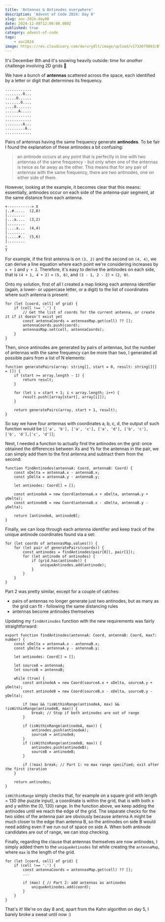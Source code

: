 ```yaml
---
title: 'Antennas & Antinodes everywhere'
description: 'Advent of Code 2024: Day 8'
slug: aoc-2024-day08
date: 2024-12-08T12:00:00.000Z
published: true
category: advent-of-code
tags:
    - aoc2024
image: https://res.cloudinary.com/dwrurydlt/image/upload/v1733679883/Blog/2024-day-8_r1a9kv.webp
---
```


It's December 8th and it's snowing heavily outside: time for _another_ challenge involving 2D grids 🥶

We have a bunch of **antennas** scattered across the space, each identified by a letter or digit that determines its frequency.

```
............
........0...
.....0......
.......0....
....0.......
......A.....
............
............
........A...
.........A..
............
```

Pairs of antennas having the same frequency generate **antinodes**. To be fair I found the explanation of these antinodes a bit confusing:

> an antinode occurs at any point that is perfectly in line with two antennas of the same frequency - but only when one of the antennas is twice as far away as the other. This means that for any pair of antennas with the same frequency, there are two antinodes, one on either side of them.

However, looking at the example, it becomes clear that this means: essentially, antinodes occur on each side of the antenna-pair segment, at the same distance from each antenna.

```
+-----------> X
|..#.....  (2,0)
|........
|...a....  (3,2)
|........
|....a...  (4,4)
|........
|.....#..  (5,6)
|........
⌄
Y
```

For example, if the first antenna is on `(3, 2)` and the second on `(4, 4)`, we can derive a line equation where each point we're considering increases by `x + 1` and `y + 2`. Therefore, it's easy to derive the antinodes on each side, that is `(4 + 1, 4 + 2)` = `(5, 6)`, and `(3 - 1, 2 - 2)` = `(2, 0)`.

Onto my solution, first of all I created a map linking each antenna identifier (again, a lower- or uppercase letter, or a digit) to the list of coordinates where such antenna is present:

```
for (let [coord, cell] of grid) {
    if (cell !== '.') {
		// Get the list of coords for the current antenna, or create it if it doesn't exist yet
        const antennaCoords = antennasMap.get(cell) ?? [];
        antennaCoords.push(coord);
        antennasMap.set(cell, antennaCoords);
    }
}
```

Then, since antinodes are generated by pairs of antennas, but the number of antennas with the same frequency can be more than two, I generated all possible pairs from a list of N elements:

```
function generatePairs(array: string[], start = 0, result: string[][] = []) {
    if (start >= array.length - 1) {
        return result;
    }

    for (let i = start + 1; i < array.length; i++) {
        result.push([array[start], array[i]]);
    }

    return generatePairs(array, start + 1, result);
}
```

So say we have four antennas with coordinates a, b, c, d, the output of such function would be `[['a', 'b'], ['a', 'c'], ['a', 'd'], ['b', 'c'], ['b', 'd'],['c', 'd']]`;

Next, I needed a function to actually find the antinodes on the grid: once obtained the differences between Xs and Ys for the antennas in the pair, we can simply add them to the first antenna and subtract them from the second:

```
function findAntinodes(antennaA: Coord, antennaB: Coord) {
    const xDelta = antennaA.x - antennaB.x;
    const yDelta = antennaA.y - antennaB.y;

    let antinodes: Coord[] = [];

    const antinodeA = new Coord(antennaA.x + xDelta, antennaA.y + yDelta);
    const antinodeB = new Coord(antennaB.x - xDelta, antennaB.y - yDelta);

	return [antinodeA, antinodeB];
}
```

Finally, we can loop through each antenna identifier and keep track of the unique antinode coordinates found via a set:

```
for (let coords of antennasMap.values()) {
    for (let pair of generatePairs(coords)) {
        const antinodes = findAntinodes(pair[0]), pair[1]);
        for (let antinode of antinodes) {
            if (grid.has(antinode)) {
                uniqueAntinodes.add(antinode);
            }
        }
    }
}
```

Part 2 was pretty similar, except for a couple of catches:

- pairs of antennas no longer generate just two antinodes, but as many as the grid can fit - following the same distancing rules
- antennas become antinodes themselves

Updating my `findAntinodes` function with the new requirements was fairly straightforward:

```
export function findAntinodes(antennaA: Coord, antennaB: Coord, max?: number) {
    const xDelta = antennaA.x - antennaB.x;
    const yDelta = antennaA.y - antennaB.y;

    let antinodes: Coord[] = [];

    let sourceA = antennaA;
    let sourceB = antennaB;

    while (true) {
        const antinodeA = new Coord(sourceA.x + xDelta, sourceA.y + yDelta);
        const antinodeB = new Coord(sourceB.x - xDelta, sourceB.y - yDelta);

        if (max && !isWithinRange(antinodeA, max) && !isWithinRange(antinodeB, max)) {
            break; // Stop if both antinodes are out of range
        }

        if (isWithinRange(antinodeA, max)) {
            antinodes.push(antinodeA);
            sourceA = antinodeA;
        }
        if (isWithinRange(antinodeB, max)) {
            antinodes.push(antinodeB);
            sourceB = antinodeB;
        }

        if (!max) break; // Part 1: no max range specified; exit after the first iteration
    }

    return antinodes;
}
```

`isWithinRange` simply checks that, for example on a square grid with length = 130 (the puzzle input), a coordinate is within the grid, that is with both x and y within the [0, 130) range.
In the function above, we keep adding the antinodes until we reach the edge of the grid. The separate checks for the two sides of the antenna pair are obviously because antenna A might be much closer to the edge than antenna B, so the antinodes on side B would need adding even if we run out of space on side A. When both antinode candidates are out of range, we can stop checking.

Finally, regarding the clause that antennas themselves are now antinodes, I simply added them to the `uniqueAntinodes` list while creating the `antennaMap`, where `max` is the length of the grid.

```
for (let [coord, cell] of grid) {
    if (cell !== '.') {
        const antennaCoords = antennasMap.get(cell) ?? [];
        ...

        if (max) { // Part 2: add antennas as antinodes
            uniqueAntinodes.add(coord);
        }
    }
}
```

That's it!
We're on day 8 and, apart from the Kahn algorithm on day 5, I barely broke a sweat until now :)
